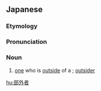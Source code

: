 ==Japanese==
{{ja-kanjitab|ぶ|がい|しゃ|yomi=o}}

===Etymology===
{{com|ja|部|外|者|t1=divison; bureau; school club|t2=outside|t3=person}}

===Pronunciation===
{{ja-pron|ぶがいしゃ|y=o}}

===Noun===
{{ja-noun|ぶがいしゃ}}

# [[one]] who is [[outside]] of a {{m|ja|部|tr=bu||divison; bureau; school club}}; [[outsider]]

[[hu:部外者]]